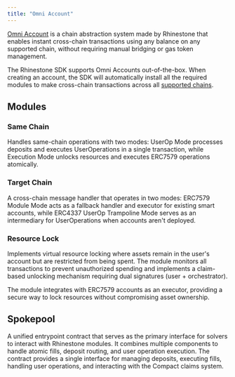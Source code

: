 ```yaml
---
title: "Omni Account"
---
```


[Omni Account](../../overview/concepts/chain-abstraction) is a chain abstraction system made by Rhinestone that enables instant cross-chain transactions using any balance on any supported chain, without requiring manual bridging or gas token management.

The Rhinestone SDK supports Omni Accounts out-of-the-box. When creating an account, the SDK will automatically install all the required modules to make cross-chain transactions across all [supported chains](../../overview/introduction/supported-chains).

## Modules

### Same Chain

Handles same-chain operations with two modes: UserOp Mode processes deposits and executes UserOperations in a single transaction, while Execution Mode unlocks resources and executes ERC7579 operations atomically.

### Target Chain

A cross-chain message handler that operates in two modes: ERC7579 Module Mode acts as a fallback handler and executor for existing smart accounts, while ERC4337 UserOp Trampoline Mode serves as an intermediary for UserOperations when accounts aren't deployed.

### Resource Lock

Implements virtual resource locking where assets remain in the user's account but are restricted from being spent. The module monitors all transactions to prevent unauthorized spending and implements a claim-based unlocking mechanism requiring dual signatures (user + orchestrator).

The module integrates with ERC7579 accounts as an executor, providing a secure way to lock resources without compromising asset ownership.

## Spokepool

A unified entrypoint contract that serves as the primary interface for solvers to interact with Rhinestone modules. It combines multiple components to handle atomic fills, deposit routing, and user operation execution. The contract provides a single interface for managing deposits, executing fills, handling user operations, and interacting with the Compact claims system.
